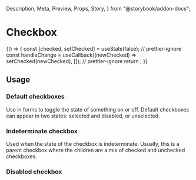   Description,
  Meta,
  Preview,
  Props,
  Story,
} from "@storybook/addon-docs";

<Meta component={Checkbox} title="Components / Forms / Checkbox" />

# Checkbox

<Description of={Checkbox} />

<Preview withToolbar>
  <Story name="Default checkbox">
    {() => {
      const [checked, setChecked] = useState(false);
      // prettier-ignore
      const handleChange = useCallback((newChecked) => setChecked(newChecked), []);
      // prettier-ignore
      return <Checkbox checked={checked} label="Basic checkbox" onChange={handleChange} />;
    }}
  </Story>
</Preview>

<Props of={Checkbox} />

## Usage

### Default checkboxes

Use in forms to toggle the state of something on or off. Default checkboxes can appear in
two states: selected and disabled, or unselected.

<Preview withToolbar>
  <Story name="Checked">
    <Checkbox checked={true} label="Pre-checked" />
  </Story>
</Preview>

### Indeterminate checkbox

Used when the state of the checkbox is indeterminate. Usually, this is a parent checkbox
where the children are a mix of checked and unchecked checkboxes.

<Preview>
  <Story name="Indeterminate">
    <Checkbox checked="indeterminate" label="Select all" />
  </Story>
</Preview>

### Disabled checkbox

<Preview>
  <Story name="Disabled">
    <Stack vertical>
      <Checkbox checked="indeterminate" disabled label="Select all" />
      <Checkbox checked disabled label="Select all" />
      <Checkbox checked={false} disabled label="Select all" />
    </Stack>
  </Story>
</Preview>
